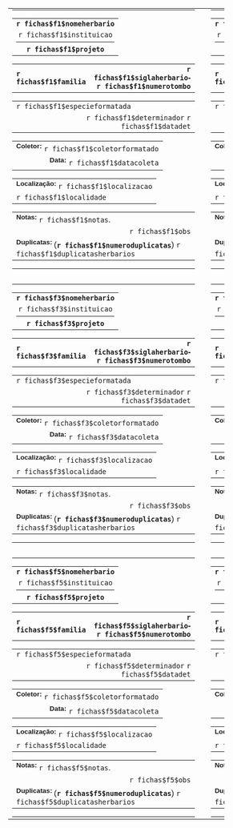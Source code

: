 <html>
<head>
<title>fichas</title>
<style type="text/css">
body{
		margin-top: 0px;
		margin-right: 0px;
		margin-bottom: 0px;
		margin-left: 0px;
		font: 12px arial, sans-serif;
		border: none;
	}</style>
</head>

<body>
<table  border='0' width='100%'>

<tr width='100%' height='33%'> 
 
 <!--Ficha 1-->
 <td width='49.5%'> 
  <hr style="border-color:#000;border:'1';margin-top: 0px; margin-bottom: 0px;" >
  <table width='100%'>
   <tr><td align='center'><b>`r fichas$f1$nomeherbario`</b></td></tr>
   <tr><td align='center'>`r fichas$f1$instituicao`</td></tr>
   <tr><td><hr style="border-color:#000;border:'1';margin-top: 0px; margin-bottom: 0px;" ></td></tr>
   <tr><td align='center'><b>`r fichas$f1$projeto`</b></td></tr>
  </table>
   
  <table width='100%'>
   <tr>
   <td width='50%' align='left'><b>`r fichas$f1$familia`</b></td>
   <td width='50%' align='right'><b>`r fichas$f1$siglaherbario`- `r fichas$f1$numerotombo`</b></td>
   </tr>
  </table>
  <table width='100%' >
   <tr><td align='left'> `r fichas$f1$especieformatada` </td></tr>
   <tr><td align='right'>`r fichas$f1$determinador` `r fichas$f1$datadet`</td></tr>
  </table>
  <table width='100%' >
   <tr><td align='left'><sup><b>Coletor:</b></sup> `r fichas$f1$coletorformatado`</td></tr>
   <tr><td align='right'><sup><b>Data:</b></sup> `r fichas$f1$datacoleta`</td></tr>
  </table>
  <table width='100%' >
   <tr><td align='left'><sup><b>Localização: </b></sup>`r fichas$f1$localizacao`</td></tr>
   <tr><td align='justify'>`r fichas$f1$localidade`</td></tr>
  </table>
  <table width='100%' >
   <tr><td align='justify'><sup><b>Notas: </b></sup> `r fichas$f1$notas`.</td></tr>
   <tr><td align='right'>`r fichas$f1$obs`</td></tr>
   <tr><td align='left'><sup><b>Duplicatas: </b></sup> (<b>`r fichas$f1$numeroduplicatas`</b>) `r fichas$f1$duplicatasherbarios`</td></tr>
  </table>
  <hr style="border-color:#000;border:'1';margin-top: 0px; margin-bottom: 0px;" >
 </td>
 <!--Fim Ficha 1-->

 <td width='1%'><br></td>

 <!--Ficha 2-->

 <td width='49.5%'> 
  <hr style="border-color:#000;border:'1';margin-top: 0px; margin-bottom: 0px;" >
  <table width='100%'>
   <tr><td align='center'><b>`r fichas$f2$nomeherbario`</b></td></tr>
   <tr><td align='center'>`r fichas$f2$instituicao`</td></tr>
   <tr><td><hr style="border-color:#000;border:'1';margin-top: 0px; margin-bottom: 0px;" ></td></tr>
   <tr><td align='center'><b>`r fichas$f2$projeto`</b></td></tr>
  </table>
  <table width='100%'>
   <tr>
   <td width='50%' align='left'><b>`r fichas$f2$familia`</b></td>
   <td width='50%' align='right'><b>`r fichas$f2$siglaherbario`- `r fichas$f2$numerotombo`</b></td>
   </tr>
  </table>
  <table width='100%' >
   <tr><td align='left'>`r fichas$f2$especieformatada` </td></tr>
   <tr><td align='right'>`r fichas$f2$determinador` `r fichas$f2$datadet`</td></tr>
  </table>
  <table width='100%' >
   <tr><td align='left'><sup><b>Coletor:</b></sup> `r fichas$f2$coletorformatado`</td></tr>
   <tr><td align='right'><sup><b>Data:</b></sup> `r fichas$f2$datacoleta`</td></tr>
  </table>
  <table width='100%' >
   <tr><td align='left'><sup><b>Localização: </b></sup>`r fichas$f2$localizacao`</td></tr>
   <tr><td align='justify'>`r fichas$f2$localidade`</td></tr>
  </table>
  <table width='100%' >
   <tr><td align='justify'><sup><b>Notas: </b></sup> `r fichas$f2$notas`.</td></tr>
   <tr><td align='right'>`r fichas$f2$obs`</td></tr>
   <tr><td align='left'><sup><b>Duplicatas: </b></sup>(<b>`r fichas$f2$numeroduplicatas`</b>) `r fichas$f2$duplicatasherbarios`</td></tr>
  </table>
  <hr style="border-color:#000;border:'1';margin-top: 0px; margin-bottom: 0px;" >
 </td>
</tr>

<tr width='100%' height='1%'> 
 <td width='49.5%'><br></td>
 <td width='1%'><br></td>
 <td width='49.5%'><br></td>
</tr>

<tr width='100%' height='33%'> 
 
 <!--Ficha 3-->
 <td width='49.5%'> 
  <hr style="border-color:#000;border:'1';margin-top: 0px; margin-bottom: 0px;" >
  <table width='100%'>
   <tr><td align='center'><b>`r fichas$f3$nomeherbario`</b></td></tr>
   <tr><td align='center'>`r fichas$f3$instituicao`</td></tr>
   <tr><td><hr style="border-color:#000;border:'1';margin-top: 0px; margin-bottom: 0px;" ></td></tr>
  <tr><td align='center'><b>`r fichas$f3$projeto`</b></td></tr>
  </table>
  <table width='100%'>
   <tr>
   <td width='50%' align='left'><b>`r fichas$f3$familia`</b></td>
   <td width='50%' align='right'><b>`r fichas$f3$siglaherbario`- `r fichas$f3$numerotombo`</b></td>
   </tr>
  </table>
  <table width='100%' >
   <tr><td align='left'>`r fichas$f3$especieformatada` </td></tr>
   <tr><td align='right'>`r fichas$f3$determinador` `r fichas$f3$datadet`</td></tr>
  </table>
  <table width='100%' >
   <tr><td align='left'><sup><b>Coletor:</b></sup> `r fichas$f3$coletorformatado`</td></tr>
   <tr><td align='right'><sup><b>Data:</b></sup> `r fichas$f3$datacoleta`</td></tr>
  </table>
  <table width='100%' >
   <tr><td align='left'><sup><b>Localização: </b></sup>`r fichas$f3$localizacao`</td></tr>
   <tr><td align='justify'>`r fichas$f3$localidade`</td></tr>
  </table>
  <table width='100%' >
   <tr><td align='justify'><sup><b>Notas: </b></sup> `r fichas$f3$notas`.</td></tr>
   <tr><td align='right'>`r fichas$f3$obs`</td></tr>
   <tr><td align='left'><sup><b>Duplicatas: </b></sup>(<b>`r fichas$f3$numeroduplicatas`</b>) `r fichas$f3$duplicatasherbarios`</td></tr>
  </table>
  <hr style="border-color:#000;border:'1';margin-top: 0px; margin-bottom: 0px;" >
 </td>
 
 <!--Fim Ficha 4-->
 <td width='1%'><br></td>
 <!--Ficha 3-->
 <td width='49.5%'> 
  <hr style="border-color:#000;border:'1';margin-top: 0px; margin-bottom: 0px;" >
  <table width='100%'>
   <tr><td align='center'><b>`r fichas$f4$nomeherbario`</b></td></tr>
   <tr><td align='center'>`r fichas$f4$instituicao`</td></tr>
   <tr><td><hr style="border-color:#000;border:'1';margin-top: 0px; margin-bottom: 0px;" ></td></tr>
   <tr><td align='center'><b>`r fichas$f4$projeto`</b></td></tr>
  </table>
  <table width='100%'>
   <tr>
   <td width='50%' align='left'><b>`r fichas$f4$familia`</b></td>
   <td width='50%' align='right'><b>`r fichas$f4$siglaherbario`- `r fichas$f4$numerotombo`</b></td>
   </tr>
  </table>
  <table width='100%' >
   <tr><td align='left'>`r fichas$f4$especieformatada`  </td></tr>
   <tr><td align='right'>`r fichas$f4$determinador` `r fichas$f4$datadet`</td></tr>
  </table>
  <table width='100%' >
   <tr><td align='left'><sup><b>Coletor:</b></sup> `r fichas$f4$coletorformatado`</td></tr>
   <tr><td align='right'><sup><b>Data:</b></sup> `r fichas$f4$datacoleta`</td></tr>
  </table>
  <table width='100%' >
   <tr><td align='left'><sup><b>Localização: </b></sup>`r fichas$f4$localizacao`</td></tr>
   <tr><td align='justify'>`r fichas$f4$localidade`</td></tr>
  </table>
  <table width='100%' >
   <tr><td align='justify'><sup><b>Notas: </b></sup> `r fichas$f4$notas`.</td></tr>
   <tr><td align='right'>`r fichas$f4$obs`</td></tr>
   <tr><td align='left'><sup><b>Duplicatas: </b></sup>(<b>`r fichas$f4$numeroduplicatas`</b>) `r fichas$f4$duplicatasherbarios`</td></tr>
  </table>
  <hr style="border-color:#000;border:'1';margin-top: 0px; margin-bottom: 0px;" >
 </td>
 <!--Fim Ficha 4-->

</tr>

<tr width='100%' height='1%'> 
 <td width='49.5%'><br></td>
 <td width='1%'><br></td>
 <td width='49.5%'><br></td>
</tr>

<tr width='100%' height='33%'> 
 
 <!--Ficha 5-->
 <td width='49.5%'> 
  <hr style="border-color:#000;border:'1';margin-top: 0px; margin-bottom: 0px;" >
  <table width='100%'>
   <tr><td align='center'><b>`r fichas$f5$nomeherbario`</b></td></tr>
   <tr><td align='center'>`r fichas$f5$instituicao`</td></tr>
   <tr><td><hr style="border-color:#000;border:'1';margin-top: 0px; margin-bottom: 0px;" ></td></tr>
   <tr><td align='center'><b>`r fichas$f5$projeto`</b></td></tr>
  </table>
  <table width='100%'>
   <tr>
   <td width='50%' align='left'><b>`r fichas$f5$familia`</b></td>
   <td width='50%' align='right'><b>`r fichas$f5$siglaherbario`- `r fichas$f5$numerotombo`</b></td>
   </tr>
  </table>
  <table width='100%' >
   <tr><td align='left'>`r fichas$f5$especieformatada` </td></tr>
   <tr><td align='right'>`r fichas$f5$determinador` `r fichas$f5$datadet`</td></tr>
  </table>
  <table width='100%' >
   <tr><td align='left'><sup><b>Coletor:</b></sup> `r fichas$f5$coletorformatado`</td></tr>
   <tr><td align='right'><sup><b>Data:</b></sup> `r fichas$f5$datacoleta`</td></tr>
  </table>
  <table width='100%' >
   <tr><td align='left'><sup><b>Localização: </b></sup>`r fichas$f5$localizacao`</td></tr>
   <tr><td align='justify'>`r fichas$f5$localidade`</td></tr>
  </table>
  <table width='100%' >
   <tr><td align='justify'><sup><b>Notas: </b></sup> `r fichas$f5$notas`.</td></tr>
   <tr><td align='right'>`r fichas$f5$obs`</td></tr>
   <tr><td align='left'><sup><b>Duplicatas: </b></sup>(<b>`r fichas$f5$numeroduplicatas`</b>) `r fichas$f5$duplicatasherbarios`</td></tr>
  </table>
  <hr style="border-color:#000;border:'1';margin-top: 0px; margin-bottom: 0px;" >
 </td>
 
 <!--Fim Ficha 5-->
 <td width='1%'><br></td>
 
 <!--Ficha 6-->
 <td width='49.5%'> 
  <hr style="border-color:#000;border:'1';margin-top: 0px; margin-bottom: 0px;" >
  <table width='100%'>
   <tr><td align='center'><b>`r fichas$f6$nomeherbario`</b></td></tr>
   <tr><td align='center'>`r fichas$f6$instituicao`</td></tr>
   <tr><td><hr style="border-color:#000;border:'1';margin-top: 0px; margin-bottom: 0px;" ></td></tr>
   <tr><td align='center'><b>`r fichas$f6$projeto`</b></td></tr>
  </table>
  <table width='100%'>
   <tr>
   <td width='50%' align='left'><b>`r fichas$f6$familia`</b></td>
   <td width='50%' align='right'><b>`r fichas$f6$siglaherbario`- `r fichas$f6$numerotombo`</b></td>
   </tr>
  </table>
  <table width='100%' >
   <tr><td align='left'>`r fichas$f6$especieformatada`  </td></tr>
   <tr><td align='right'>`r fichas$f6$determinador` `r fichas$f6$datadet`</td></tr>
  </table>
  <table width='100%' >
   <tr><td align='left'><sup><b>Coletor:</b></sup> `r fichas$f6$coletorformatado`</td></tr>
   <tr><td align='right'><sup><b>Data:</b></sup> `r fichas$f6$datacoleta`</td></tr>
  </table>
  <table width='100%' >
   <tr><td align='left'><sup><b>Localização: </b></sup>`r fichas$f6$localizacao`</td></tr>
   <tr><td align='justify'>`r fichas$f6$localidade`</td></tr>
  </table>
  <table width='100%' >
   <tr><td align='justify'><sup><b>Notas: </b></sup> `r fichas$f6$notas`.</td></tr>
   <tr><td align='right'>`r fichas$f6$obs`</td></tr>
   <tr><td align='left'><sup><b>Duplicatas: </b></sup>(<b>`r fichas$f6$numeroduplicatas`</b>) `r fichas$f6$duplicatasherbarios`</td></tr>
  </table>
  <hr style="border-color:#000;border:'1';margin-top: 0px; margin-bottom: 0px;" >
 </td>
 <!--Fim Ficha 6-->

</tr>

</table>
</body>

</html>
<div style="page-break-after: always"></div>